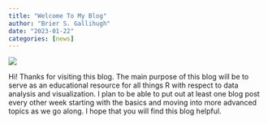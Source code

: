 ```yaml
---
title: "Welcome To My Blog"
author: "Brier S. Gallihugh"
date: "2023-01-22"
categories: [news]
---
```

![](thumbnail.jpg)

Hi! Thanks for visiting this blog. The main purpose of this blog will be to serve as an educational resource for all things R with respect to data analysis and visualization. I plan to be able to put out at least one blog post every other week starting with the basics and moving into more advanced topics as we go along. I hope that you will find this blog helpful.





